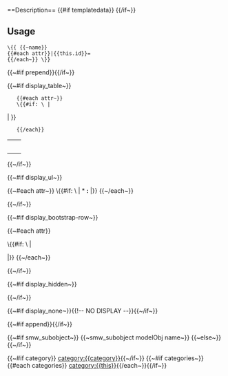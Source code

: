 <noinclude>==Description==
{{#if templatedata}}<templatedata>{{{templatedata}}}</templatedata>
{{/if~}}

==Usage==
<pre>\{{ {{~name}}
{{#each attr}}|{{this.id}}=
{{/each~}} \}}</pre>
</noinclude>
<includeonly>

{{~#if prepend}}{{{prepend}}}{{/if~}}



{{~#if display_table~}}
<table class="wikitable formdata formdata-{{name}}">
    <tr><th colspan="2">{{name}}</th></tr>
    {{#each attr~}}
    \{{#if: \{{{ {{~this.id~}} |}}} | <tr><td>'''{{this.title}}'''</td><td data-property="{{this.id}}">{{smw_templ_attr this}}</td></tr> | }}
    {{/each}}
</table>
{{~/if~}}



{{~#if display_ul~}}
<div class="wiki-ul formdata formdata-{{name}}">
{{~#each attr~}}
\{{#if: \{{{ {{~@key~}} |}}} | * '''{{this.title}}:''' <span data-property="{{this.id}}">{{smw_templ_attr this}}</span> |}}
{{~/each~}}
</div>
{{~/if~}}



{{~#if display_bootstrap-row~}}
<div class="bootstrap-row formdata formdata-{{name}}">
{{~#each attr}}

\{{#if: \{{{ {{~@key~}} |}}} | <div class="row"><div class="col-sm-4 col-md-3 row-label">{{this.title}} </div><div class="col-sm-8 col-md-9 row-value" data-property="{{this.id}}">
{{smw_templ_attr this}} </div></div> |}}
{{~/each~}}
</div>
{{~/if~}}



{{~#if display_hidden~}}
<div class="wiki-hidden formdata formdata-{{name}}" style="display: none;">
{{~#each attr~}}
\{{#if: \{{{ {{~@key~}} |}}} | * {{this.title}} <span data-property="{{this.id}}">{{smw_templ_attr this}}</span> |}}
{{~/each~}}
</div>
{{~/if~}}



{{~#if display_none~}}{{!-- NO DISPLAY --}}{{~/if~}}



{{~#if append}}{{{append}}}{{/if~}}


{{~#if smw_subobject~}}
{{~smw_subobject modelObj name~}}
{{~else~}}
{{smw_set attr}}
{{~/if~}}

{{~#if category}} [[category:{{category}}]]{{~/if~}}
{{~#if categories~}}{{#each categories}} [[category:{{this}}]]{{/each~}}{{/if~}}</includeonly>
